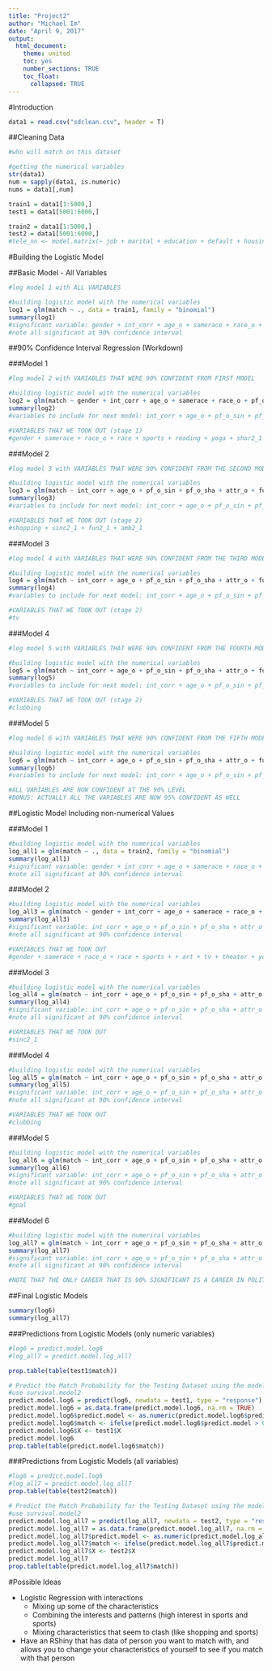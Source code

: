 ---
title: "Project2"
author: "Michael Im"
date: "April 9, 2017"
output:   
  html_document: 
    theme: united
    toc: yes
    number_sections: TRUE
    toc_float:
      collapsed: TRUE
---

#Introduction

```{r, include = F}

data1 = read.csv("sdclean.csv", header = T)

```

##Cleaning Data

```{r}
#who will match on this dataset

#getting the numerical variables
str(data1)
num = sapply(data1, is.numeric)
nums = data1[,num]

train1 = data1[1:5000,]
test1 = data1[5001:6000,]

train2 = data1[1:5000,]
test2 = data1[5001:6000,]
#tele_nn <- model.matrix(~ job + marital + education + default + housing + loan +  contact + month + day_of_week + poutcome + y, data1 = tele1)
```

#Building the Logistic Model

##Basic Model - All Variables

```{r}
#log model 1 with ALL VARIABLES

#building logistic model with the numerical variables
log1 = glm(match ~ ., data = train1, family = "binomial")
summary(log1)
#significant variable: gender + int_corr + age_o + samerace + race_o + pf_o_sin + pf_o_sha + attr_o + fun_o + prob_o + met_o + race + imprace + sports + exercise + art + gaming + clubbing + reading + tv + movies + concerts + music + shopping + yoga + exphappy + attr2_1 + sinc2_1 + intel2_1 + fun2_1 + amb2_1 + shar2_1
#note all significant at 90% confidence interval

```

##90% Confidence Interval Regression (Workdown)

###Model 1

```{r}

#log model 2 with VARIABLES THAT WERE 90% CONFIDENT FROM FIRST MODEL

#building logistic model with the numerical variables
log2 = glm(match ~ gender + int_corr + age_o + samerace + race_o + pf_o_sin + pf_o_sha + attr_o + fun_o + prob_o + met_o + race + imprace + sports + exercise + art + gaming + clubbing + reading + tv + movies + concerts + music + shopping + yoga + exphappy + attr2_1 + sinc2_1 + intel2_1 + fun2_1 + amb2_1 + shar2_1, data = train1, family = "binomial")
summary(log2)
#variables to include for next model: int_corr + age_o + pf_o_sin + pf_o_sha + attr_o + fun_o + prob_o + met_o +  imprace +  exercise + art + gaming + clubbing +  tv + movies + concerts + music + shopping +  exphappy + attr2_1 + sinc2_1 + intel2_1 + fun2_1 + amb2_1 

#VARIABLES THAT WE TOOK OUT (stage 1)
#gender + samerace + race_o + race + sports + reading + yoga + shar2_1

```

###Model 2

```{r}
#log model 3 with VARIABLES THAT WERE 90% CONFIDENT FROM THE SECOND MODEL

#building logistic model with the numerical variables
log3 = glm(match ~ int_corr + age_o + pf_o_sin + pf_o_sha + attr_o + fun_o + prob_o + met_o +  imprace +  exercise + art + gaming + clubbing +  tv + movies + concerts + music + shopping +  exphappy + attr2_1 + sinc2_1 + intel2_1 + fun2_1 + amb2_1, data = train1, family = "binomial")
summary(log3)
#variables to include for next model: int_corr + age_o + pf_o_sin + pf_o_sha + attr_o + fun_o + prob_o + met_o +  imprace +  exercise + art + gaming + clubbing +  tv + movies + concerts + music + exphappy + attr2_1 + intel2_1

#VARIABLES THAT WE TOOK OUT (stage 2)
#shopping + sinc2_1 + fun2_1 + amb2_1
```

###Model 3

```{r}

#log model 4 with VARIABLES THAT WERE 90% CONFIDENT FROM THE THIRD MODEL

#building logistic model with the numerical variables
log4 = glm(match ~ int_corr + age_o + pf_o_sin + pf_o_sha + attr_o + fun_o + prob_o + met_o +  imprace +  exercise + art + gaming + clubbing +  tv + movies + concerts + music + exphappy + attr2_1 + intel2_1, data = train1, family = "binomial")
summary(log4)
#variables to include for next model: int_corr + age_o + pf_o_sin + pf_o_sha + attr_o + fun_o + prob_o + met_o +  imprace +  exercise + art + gaming + clubbing + movies + concerts + music + exphappy + attr2_1 + intel2_1

#VARIABLES THAT WE TOOK OUT (stage 2)
#tv

```

###Model 4

```{r}

#log model 5 with VARIABLES THAT WERE 90% CONFIDENT FROM THE FOURTH MODEL

#building logistic model with the numerical variables
log5 = glm(match ~ int_corr + age_o + pf_o_sin + pf_o_sha + attr_o + fun_o + prob_o + met_o +  imprace +  exercise + art + gaming + clubbing + movies + concerts + music + exphappy + attr2_1 + intel2_1, data = train1, family = "binomial")
summary(log5)
#variables to include for next model: int_corr + age_o + pf_o_sin + pf_o_sha + attr_o + fun_o + prob_o + met_o +  imprace +  exercise + art + gaming + movies + concerts + music + exphappy + attr2_1 + intel2_1

#VARIABLES THAT WE TOOK OUT (stage 2)
#clubbing

```

###Model 5

```{r}

#log model 6 with VARIABLES THAT WERE 90% CONFIDENT FROM THE FIFTH MODEL

#building logistic model with the numerical variables
log6 = glm(match ~ int_corr + age_o + pf_o_sin + pf_o_sha + attr_o + fun_o + prob_o + met_o +  imprace +  exercise + art + gaming + movies + concerts + music + exphappy + attr2_1 + intel2_1, data = train1, family = "binomial")
summary(log6)
#variables to include for next model: int_corr + age_o + pf_o_sin + pf_o_sha + attr_o + fun_o + prob_o + met_o +  imprace +  exercise + art + gaming + movies + concerts + music + exphappy + attr2_1 + intel2_1

#ALL VARIABLES ARE NOW CONFIDENT AT THE 90% LEVEL
#BONUS: ACTUALLY ALL THE VARIABLES ARE NOW 95% CONFIDENT AS WELL

```

##Logistic Model Including non-numerical Values

###Model 1

```{r}

#building logistic model with the numerical variables
log_all1 = glm(match ~ ., data = train2, family = "binomial")
summary(log_all1)
#significant variable: gender + int_corr + age_o + samerace + race_o + pf_o_sin + pf_o_sha + attr_o + fun_o + amb_o + prob_o + met_o + race + goal + career_c + imprace + sports + exercise + art + gaming + clubbing + tv + theater + movies + concerts + yoga + exphappy + attr2_1 + sinc2_1 + intel2_1 + fun2_1 + amb2_1 + shar2_1
#note all significant at 90% confidence interval

```

###Model 2

```{r}

#building logistic model with the numerical variables
log_all3 = glm(match ~ gender + int_corr + age_o + samerace + race_o + pf_o_sin + pf_o_sha + attr_o + fun_o + amb_o + prob_o + met_o + race + goal + career_c + imprace + sports + exercise + art + gaming + clubbing + tv + theater + movies + concerts + yoga + exphappy + attr2_1 + sinc2_1 + intel2_1 + fun2_1 + amb2_1 + shar2_1, data = train2, family = "binomial")
summary(log_all3)
#significant variable: int_corr + age_o + pf_o_sin + pf_o_sha + attr_o + fun_o + amb_o + prob_o + met_o + goal + career_c + imprace + exercise + gaming + clubbing + movies + concerts + exphappy + attr2_1 + sinc2_1 + intel2_1
#note all significant at 90% confidence interval

#VARIABLES THAT WE TOOK OUT
#gender + samerace + race_o + race + sports + + art + tv + theater + yoga + fun2_1 + amb2_1 + shar2_1


```

###Model 3

```{r}

#building logistic model with the numerical variables
log_all4 = glm(match ~ int_corr + age_o + pf_o_sin + pf_o_sha + attr_o + fun_o + amb_o + prob_o + met_o + goal + career_c + imprace + exercise + gaming + clubbing + movies + concerts + exphappy + attr2_1 + sinc2_1 + intel2_1, data = train2, family = "binomial")
summary(log_all4)
#significant variable: int_corr + age_o + pf_o_sin + pf_o_sha + attr_o + fun_o + amb_o + prob_o + met_o + goal + career_c + imprace + exercise + gaming + clubbing + movies + concerts + exphappy + attr2_1 + intel2_1
#note all significant at 90% confidence interval

#VARIABLES THAT WE TOOK OUT
#sinc2_1


```

###Model 4

```{r}

#building logistic model with the numerical variables
log_all5 = glm(match ~ int_corr + age_o + pf_o_sin + pf_o_sha + attr_o + fun_o + amb_o + prob_o + met_o + goal + career_c + imprace + exercise + gaming + clubbing + movies + concerts + exphappy + attr2_1 + intel2_1, data = train2, family = "binomial")
summary(log_all5)
#significant variable: int_corr + age_o + pf_o_sin + pf_o_sha + attr_o + fun_o + amb_o + prob_o + met_o + goal + career_c + imprace + exercise + gaming + movies + concerts + exphappy + attr2_1 + intel2_1
#note all significant at 90% confidence interval

#VARIABLES THAT WE TOOK OUT
#clubbing


```

###Model 5

```{r}

#building logistic model with the numerical variables
log_all6 = glm(match ~ int_corr + age_o + pf_o_sin + pf_o_sha + attr_o + fun_o + amb_o + prob_o + met_o + goal + career_c + imprace + exercise + gaming + movies + concerts + exphappy + attr2_1 + intel2_1, data = train2, family = "binomial")
summary(log_all6)
#significant variable: int_corr + age_o + pf_o_sin + pf_o_sha + attr_o + fun_o + amb_o + prob_o + met_o + career_c + imprace + exercise + gaming + movies + concerts + exphappy + attr2_1 + intel2_1
#note all significant at 90% confidence interval

#VARIABLES THAT WE TOOK OUT
#goal


```

###Model 6

```{r}

#building logistic model with the numerical variables
log_all7 = glm(match ~ int_corr + age_o + pf_o_sin + pf_o_sha + attr_o + fun_o + amb_o + prob_o + met_o + career_c + imprace + exercise + gaming + movies + concerts + exphappy + attr2_1 + intel2_1, data = train2, family = "binomial")
summary(log_all7)
#significant variable: int_corr + age_o + pf_o_sin + pf_o_sha + attr_o + fun_o + amb_o + prob_o + met_o + career_c + imprace + exercise + gaming + movies + concerts + exphappy + attr2_1 + intel2_1
#note all significant at 90% confidence interval

#NOTE THAT THE ONLY CAREER THAT IS 90% SIGNIFICANT IS A CAREER IN POLITICS AND UNDECIDED AND BOTH RESULT IN SERIOUS LOSS OF CHANCE IN GETTING MATCHED (lol)


```

##Final Logistic Models

```{r}

summary(log6)
summary(log_all7)

```

###Predictions from Logistic Models (only numeric variables)

```{r}

#log6 = predict.model.log6
#log_all7 = predict.model.log_all7

prop.table(table(test1$match))

# Predict the Match Probability for the Testing Dataset using the model developed on the training dataset
#use survival.model2
predict.model.log6 = predict(log6, newdata = test1, type = "response")
predict.model.log6 = as.data.frame(predict.model.log6, na.rm = TRUE)
predict.model.log6$predict.model <- as.numeric(predict.model.log6$predict.model)
predict.model.log6$match <- ifelse(predict.model.log6$predict.model > 0.5, 1, 0)
predict.model.log6$X <- test1$X
predict.model.log6
prop.table(table(predict.model.log6$match))

```

###Predictions from Logistic Models (all variables)

```{r}

#log6 = predict.model.log6
#log_all7 = predict.model.log_all7
prop.table(table(test2$match))

# Predict the Match Probability for the Testing Dataset using the model developed on the training dataset
#use survival.model2
predict.model.log_all7 = predict(log_all7, newdata = test2, type = "response")
predict.model.log_all7 = as.data.frame(predict.model.log_all7, na.rm = TRUE)
predict.model.log_all7$predict.model <- as.numeric(predict.model.log_all7$predict.model)
predict.model.log_all7$match <- ifelse(predict.model.log_all7$predict.model > 0.5, 1, 0)
predict.model.log_all7$X <- test2$X
predict.model.log_all7
prop.table(table(predict.model.log_all7$match))

```


#Possible Ideas

* Logistic Regression with interactions
  + Mixing up some of the characteristics
  + Combining the interests and patterns (high interest in sports and sports)
  + Mixing characteristics that seem to clash (like shopping and sports)
* Have an RShiny that has data of person you want to match with, and allows you to change your characteristics of yourself to see if you match with that person











